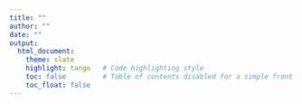 ```yaml
---
title: ""
author: ""
date: ""
output:
  html_document:
    theme: slate
    highlight: tango   # Code highlighting style
    toc: false         # Table of contents disabled for a simple front page
    toc_float: false
---
```



